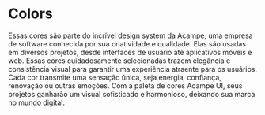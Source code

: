 
<Meta title="Tokens/Colors" />

# Colors

Essas cores são parte do incrível design system da Acampe, uma empresa de software conhecida por sua criatividade e qualidade. Elas são usadas em diversos projetos, desde interfaces de usuário até aplicativos móveis e web. Essas cores cuidadosamente selecionadas trazem elegância e consistência visual para garantir uma experiência atraente para os usuários. Cada cor transmite uma sensação única, seja energia, confiança, renovação ou outras emoções. Com a paleta de cores Acampe UI, seus projetos ganharão um visual sofisticado e harmonioso, deixando sua marca no mundo digital.

<ColorsGrid />
